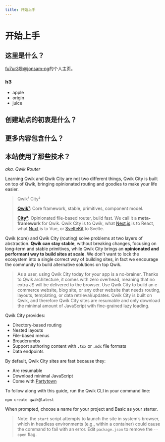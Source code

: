```yaml
---
title: 开始上手
---
```


# 开始上手

## 这里是什么？

[fu7ur3](https://portfolio.jonsam.site/)是[@jonsam-ng](https://github.com/jonsam-ng)的个人主页。

### h3

- apple
- origin
- juice

## 创建站点的初衷是什么？

## 更多内容包含什么？

## 本站使用了那些技术？

_aka. Qwik Router_

Learning Qwik and Qwik City are not two different things, Qwik City is built on top of Qwik, bringing opinionated routing and goodies to make your life easier.

> Qwik¹ City²
>
> [**Qwik¹**](../../docs/overview/index.mdx): Core framework, stable, primitives, component model.
>
> [**City²**](../directory-layout/index.mdx): Opinionated file-based router, build fast.
> We call it a **meta-framework** for Qwik. Qwik City is to Qwik, what [Next.js](https://nextjs.org/) is to React, what [Nuxt](https://nuxtjs.org/) is to Vue, or [SvelteKit](https://kit.svelte.dev/) to Svelte.

Qwik (core) and Qwik City (routing) solve problems at two layers of abstraction. **Qwik can stay stable**, without breaking changes, focusing on long-term and stable primitives, while Qwik City brings an **opinionated and performant way to build sites at scale**. We don't want to lock the ecosystem into a single correct way of building sites, in fact we encourage the community to build alternative solutions on top Qwik.

> As a user, using Qwik City today for your app is a no-brainer. Thanks to Qwik architecture, it comes with zero overhead, meaning that no extra JS will be delivered to the browser.
> Use Qwik City to build an e-commerce website, blog site, or any other website that needs routing, layouts, templating, or data retrieval/updates. Qwik City is built on Qwik, and therefore Qwik City sites are resumable and only download the minimal amount of JavaScript with fine-grained lazy loading.

Qwik City provides:

- Directory-based routing
- Nested layouts
- File-based menus
- Breadcrumbs
- Support authoring content with `.tsx` or `.mdx` file formats
- Data endpoints

By default, Qwik City sites are fast because they:

- Are resumable
- Download minimal JavaScript
- Come with [Partytown](https://partytown.builder.io)

To follow along with this guide, run the Qwik CLI in your command line:

```shell
npm create qwik@latest
```

When prompted, choose a name for your project and Basic as your starter.

> Note: the `start` script attempts to launch the site in system’s browser,
> which in headless environments (e.g., within a container)
> could cause the command to fail with an error.
> Edit `package.json` to remove the `--open` flag.
